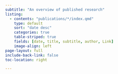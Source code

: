 ```yaml
---
subtitle: "An overview of published research"
listing:
  - contents: "publications/*/index.qmd"
    type: default
    sort: "date desc"
    categories: true
    table-striped: true
    fields: [date, title, subtitle, author, Link]
    image-align: left
page-layout: full
include-back-link: false
toc-location: right

---
```


::: {#publications}
:::
